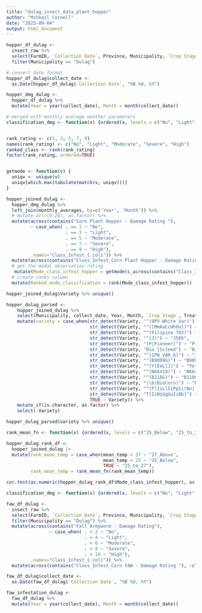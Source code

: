---
title: "dulag_insect_data_plant_hopper"
author: "Mihkail Cornell"
date: "2023-09-04"
output: html_document
---

```{r}
hopper_df_dulag <- 
  insect_raw %>%
  select(FarmID, `Collection Date`, Province, Municipality, `Crop Stage`, Treatment, `Corn Type`, Variety, contains("Corn Plant Hopper - Damage Rating")) %>%
  filter(Municipality == "Dulag")

# convert date format
hopper_df_dulag$collect_date <- 
  as.Date(hopper_df_dulag$`Collection Date`, "%B %d, %Y")

hopper_dmg_dulag <-
  hopper_df_dulag %>% 
  mutate(Year = year(collect_date), Month = month(collect_date))

# merged with monthly average weather parameters
classification_dmg <- function(x) {ordered(x, levels = c("No", "Light", "Moderate", "Severe", "High"))}


rank_rating <- c(1, 3, 5, 7, 9)
names(rank_rating) <- c("No", "Light", "Moderate", "Severe", "High")
ranked_class <- rank(rank_rating)
factor(rank_rating, ordered=TRUE)


getmode <- function(v) {
  uniqv <- unique(v)
  uniqv[which.max(tabulate(match(v, uniqv)))]
}

hopper_joined_dulag <-
  hopper_dmg_dulag %>% 
  left_join(monthly_averages, by=c('Year', 'Month')) %>%
  # mutate_at(c(9:28), as.factor) %>%
  mutate(across(contains("Corn Plant Hopper - Damage Rating "), 
         ~ case_when( . == 1 ~ "No",
                      . == 3 ~ "Light",
                      . == 5 ~ "Moderate",
                      . == 7 ~ "Severe",
                      . == 9 ~ "High"), 
         .names="Class_Infest_{.col}")) %>%
  mutate(across(contains("Class_Infest_Corn Plant Hopper - Damage Rating "), ~classification_dmg(.))) %>%
  # get the modal observation rating
   mutate(Mode_class_infest_hopper = getmode(c_across(contains("Class_Infest_Corn Plant Hopper - Damage Rating ")))) %>%
  # create ranks column
  mutate(Ranked_mode_classification = rank(Mode_class_infest_hopper))

hopper_joined_dulag$Variety %>% unique()
```

```{r}
hopper_dulag_parsed <-
    hopper_joined_dulag %>% 
    select(Municipality, collect_date, Year, Month, `Crop Stage`, Treatment, `Corn Type`, Variety, Mode_class_infest_hopper, mean_temp:median_humid) %>%
    mutate(variety = case_when(str_detect(Variety, '^(OPV White Var)') ~ "OPV White Var.6",
                               str_detect(Variety, "^([MmAaCcHhOo])") ~ "Macho F1",
                               str_detect(Variety, "^(Filipina 703)") ~ "Filipina 703-HY",
                               str_detect(Variety, "^(J)") ~ "J505",
                               str_detect(Variety, "(P|Pioneer)") ~ "Pioneer 266",
                               str_detect(Variety, "Bio [Ss]eed") ~ "Bio Seed",
                               str_detect(Variety, "^(IPB_VAR_6)") ~ "IPB_VAR_6",
                               str_detect(Variety, "^(B9899G)") ~ "B9899G",
                               str_detect(Variety, "^(Y[EeLl])") ~ "Yellow Corn",
                               str_detect(Variety, "^(NK6410)") ~ "NK6410 BT/GT-HY",
                               str_detect(Variety, "^(B118G)") ~ "B118G-Hybrid Yellow",
                               str_detect(Variety, "\\b(BioCorn)") ~ "BioCorn 108-Hybrid Yellow",
                               str_detect(Variety, "^(F[IiLlIiPpIi(Nn|[:space:])Aa] 802)") ~ "Filipina 802-HW",
                               str_detect(Variety, "T[IiNiGgUuIiBb]") ~ "Tiniguib",
                               TRUE ~ Variety)) %>% 
    mutate_if(is.character, as.factor) %>%
    select(-Variety)

hopper_dulag_parsed$variety %>% unique()
```

```{r}
rank_mean_fn <- function(x) {ordered(x, levels = c("25_Below", "25_to_27", "27_Above"))}

hopper_dulag_rank_df <-
  hopper_joined_dulag |>
  mutate(rank_mean_temp = case_when(mean_temp > 27 ~ "27_Above", 
                                    mean_temp < 25 ~ "25_Below",
                                    TRUE ~ "25_to_27"),
         rank_mean_temp = rank_mean_fn(rank_mean_temp))

```

```{r}
cor.test(as.numeric(hopper_dulag_rank_df$Mode_class_infest_hopper), as.numeric(hopper_dulag_rank_df$rank_mean_temp), method="kendall")
```


```{r}
classification_dmg <- function(x) {ordered(x, levels = c("No", "Light", "Moderate", "Severe", "High"))}

faw_df_dulag <- 
  insect_raw %>%
  select(FarmID, `Collection Date`, Province, Municipality, `Crop Stage`, Treatment, `Corn Type`, Variety, contains("Fall Armyworm - Damage Rating")) %>%
  filter(Municipality == "Dulag") %>%
  mutate(across(contains("Fall Armyworm - Damage Rating"),
                ~ case_when( . < 2 ~ "No",
                             . < 4 ~ "Light",
                             . < 6 ~ "Moderate",
                             . < 8 ~ "Severe",
                             . < 10 ~ "High"), 
         .names="Class_Infest_{.col}")) %>%
  mutate(across(contains("Class_Infest_Corn FAW - Damage Rating "), ~classification_dmg(.)))

faw_df_dulag$collect_date <- 
  as.Date(faw_df_dulag$`Collection Date`, "%B %d, %Y")

faw_infestation_dulag <-
  faw_df_dulag %>% 
  mutate(Year = year(collect_date), Month = month(collect_date))
```

